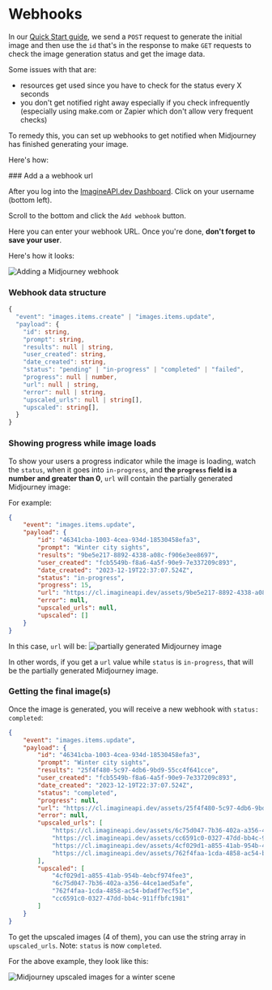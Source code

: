 

# Webhooks

In our [Quick Start guide](../quick-start), we send a `POST` request to generate the initial image and then use the `id` that's in the response to make `GET` requests to check the image generation status and get the image data.

Some issues with that are:

- resources get used since you have to check for the status every X seconds
- you don't get notified right away especially if you check infrequently (especially using make.com or Zapier which don't allow very frequent checks)

To remedy this, you can set up webhooks to get notified when Midjourney has finished generating your image.

Here's how:

<Steps>
### Add a a webhook url

After you log into the [ImagineAPI.dev Dashboard](https://cl.imagineapi.dev/). Click on your username (bottom left).

Scroll to the bottom and click the `Add webhook` button.

Here you can enter your webhook URL. Once you're done, **don't forget to save your user**.

Here's how it looks:

![Adding a Midjourney webhook](/adding-webhook.gif)

### Webhook data structure


```typescript
{
  "event": "images.items.create" | "images.items.update",
  "payload": {
    "id": string,
    "prompt": string,
    "results": null | string,
    "user_created": string,
    "date_created": string,
    "status": "pending" | "in-progress" | "completed" | "failed",
    "progress": null | number,
    "url": null | string,
    "error": null | string,
    "upscaled_urls": null | string[],
    "upscaled": string[],
  }
}
```

### Showing progress while image loads

To show your users a progress indicator while the image is loading, watch the `status`, when it goes into `in-progress`, and **the `progress` field is a number and greater than 0**, `url` will contain the partially generated Midjourney image:

For example:

```json
{
    "event": "images.items.update",
    "payload": {
        "id": "46341cba-1003-4cea-934d-18530458efa3",
        "prompt": "Winter city sights",
        "results": "9be5e217-8892-4338-a08c-f906e3ee8697",
        "user_created": "fcb5549b-f8a6-4a5f-90e9-7e337209c893",
        "date_created": "2023-12-19T22:37:07.524Z",
        "status": "in-progress",
        "progress": 15,
        "url": "https://cl.imagineapi.dev/assets/9be5e217-8892-4338-a08c-f906e3ee8697/9be5e217-8892-4338-a08c-f906e3ee8697.webp",
        "error": null,
        "upscaled_urls": null,
        "upscaled": []
    }
}
```

In this case, `url` will be: ![partially generated Midjourney image](/partially-generated-midjourney-image.webp)

In other words, if you get a `url` value while `status` is `in-progress`, that will be the partially generated Midjourney image.

### Getting the final image(s)

Once the image is generated, you will receive a new webhook with `status: completed`:

```json
{
    "event": "images.items.update",
    "payload": {
        "id": "46341cba-1003-4cea-934d-18530458efa3",
        "prompt": "Winter city sights",
        "results": "25f4f480-5c97-4db6-9bd9-55cc4f641cce",
        "user_created": "fcb5549b-f8a6-4a5f-90e9-7e337209c893",
        "date_created": "2023-12-19T22:37:07.524Z",
        "status": "completed",
        "progress": null,
        "url": "https://cl.imagineapi.dev/assets/25f4f480-5c97-4db6-9bd9-55cc4f641cce/25f4f480-5c97-4db6-9bd9-55cc4f641cce.png",
        "error": null,
        "upscaled_urls": [
            "https://cl.imagineapi.dev/assets/6c75d047-7b36-402a-a356-44ce1aed5afe/6c75d047-7b36-402a-a356-44ce1aed5afe.png",
            "https://cl.imagineapi.dev/assets/cc6591c0-0327-47dd-bb4c-911ffbfc1981/cc6591c0-0327-47dd-bb4c-911ffbfc1981.png",
            "https://cl.imagineapi.dev/assets/4cf029d1-a855-41ab-954b-4ebcf974fee3/4cf029d1-a855-41ab-954b-4ebcf974fee3.png",
            "https://cl.imagineapi.dev/assets/762f4faa-1cda-4858-ac54-bdadf7ecf51e/762f4faa-1cda-4858-ac54-bdadf7ecf51e.png"
        ],
        "upscaled": [
            "4cf029d1-a855-41ab-954b-4ebcf974fee3",
            "6c75d047-7b36-402a-a356-44ce1aed5afe",
            "762f4faa-1cda-4858-ac54-bdadf7ecf51e",
            "cc6591c0-0327-47dd-bb4c-911ffbfc1981"
        ]
    }
}
```

To get the upscaled images (4 of them), you can use the string array in `upscaled_urls`.
Note: `status` is now `completed`.

For the above example, they look like this:

![Midjourney upscaled images for a winter scene](/Midjourney-upscaled-images-for-a-winter-scene.png)

</Steps>